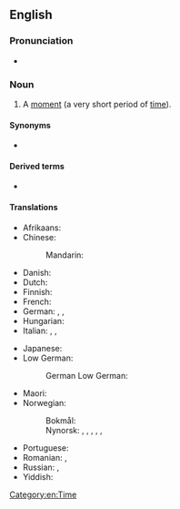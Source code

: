 ==English==

===Pronunciation===
* {{audio|en|en-au-blink of an eye.ogg|Audio (AU)}}

===Noun===
{{en-noun|-|blinks of an eye}}

# {{lb|en|idiom}} A [[moment]] (a very short period of [[time]]).

====Synonyms====
* {{l|en|eyeblink}}

====Derived terms====
* {{l|en|in the blink of an eye}}

====Translations====
{{trans-top|moment (a very short period of time)}}
* Afrikaans: {{t+|af|oomblik}}
* Chinese:
*: Mandarin: {{t+|cmn|眨眼|tr=zhǎyǎn|sc=Hani}}
* Danish: {{t+|da|øjeblik|n}}
* Dutch: {{t+|nl|ogenblik|n}}
* Finnish: {{t+|fi|silmänräpäys}}
* French: {{t+|fr|clin d'œil|m}}
* German: {{t+|de|Augenblick|m}}, {{t+|de|Wimpernschlag|m}}, {{t|de|Augenschlag|m}}
* Hungarian: {{t+|hu|szempillantás}}
* Italian: {{t|it|batter d'occhio|m}}, {{t|it|batter d'occhi|m}}, {{t|it|battito di ciglia|m}}
{{trans-mid}}
* Japanese: {{t|ja|あっという間|tr=あっというま, a-tto iu ma|sc=Jpan}}
* Low German:
*: German Low German: {{t|nds-de|Ogenblick|m}}
* Maori: {{t|mi|matakarapa}}
* Norwegian:
*: Bokmål: {{t+|nb|øyeblikk|n}}
*: Nynorsk: {{t|nn|augeblikk|n}}, {{t|nn|augneblikk|n}}, {{t|nn|augeblink|n}}, {{t|nn|augneblink|n}}, {{t|nn|augeblunk|n}}, {{t|nn|augneblunk|n}}
* Portuguese: {{t|pt|piscar de olhos|m}}
* Romanian: {{t+|ro|clipă|f}}, {{t+|ro|clipită|f}}
* Russian: {{t+|ru|мгнове́ние о́ка|n}}, {{t+|ru|мгнове́ние|n}}
* Yiddish: {{t+|yi|אויגנבליק|m}}
{{trans-bottom}}

[[Category:en:Time]]